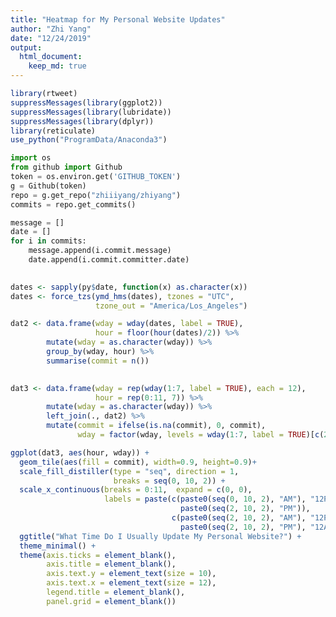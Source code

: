 ```yaml
---
title: "Heatmap for My Personal Website Updates"
author: "Zhi Yang"
date: "12/24/2019"
output: 
  html_document:
    keep_md: true
---
```

  
```r
library(rtweet)
suppressMessages(library(ggplot2))
suppressMessages(library(lubridate))
suppressMessages(library(dplyr))
library(reticulate)
use_python("ProgramData/Anaconda3")
```

```python
import os
from github import Github
token = os.environ.get('GITHUB_TOKEN')
g = Github(token)
repo = g.get_repo("zhiiiyang/zhiyang")
commits = repo.get_commits()

message = []
date = []
for i in commits:
    message.append(i.commit.message)
    date.append(i.commit.committer.date)
    
```

```r
dates <- sapply(py$date, function(x) as.character(x))
dates <- force_tzs(ymd_hms(dates), tzones = "UTC", 
                   tzone_out = "America/Los_Angeles")

dat2 <- data.frame(wday = wday(dates, label = TRUE),
                   hour = floor(hour(dates)/2)) %>%
        mutate(wday = as.character(wday)) %>%
        group_by(wday, hour) %>%
        summarise(commit = n()) 
        

dat3 <- data.frame(wday = rep(wday(1:7, label = TRUE), each = 12), 
                   hour = rep(0:11, 7)) %>% 
        mutate(wday = as.character(wday)) %>%
        left_join(., dat2) %>%
        mutate(commit = ifelse(is.na(commit), 0, commit),
               wday = factor(wday, levels = wday(1:7, label = TRUE)[c(2:7,1)]))
```


```r
ggplot(dat3, aes(hour, wday)) + 
  geom_tile(aes(fill = commit), width=0.9, height=0.9)+
  scale_fill_distiller(type = "seq", direction = 1, 
                       breaks = seq(0, 10, 2)) + 
  scale_x_continuous(breaks = 0:11,  expand = c(0, 0),
                     labels = paste(c(paste0(seq(0, 10, 2), "AM"), "12PM", 
                                      paste0(seq(2, 10, 2), "PM")), 
                                    c(paste0(seq(2, 10, 2), "AM"), "12PM", 
                                      paste0(seq(2, 10, 2), "PM"), "12AM"), sep ="-")) +
  ggtitle("What Time Do I Usually Update My Personal Website?") + 
  theme_minimal() +
  theme(axis.ticks = element_blank(),
        axis.title = element_blank(),
        axis.text.y = element_text(size = 10),
        axis.text.x = element_text(size = 12),
        legend.title = element_blank(),
        panel.grid = element_blank())
```


